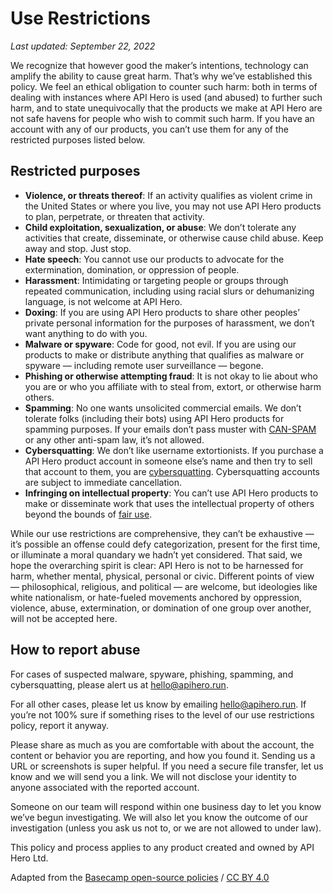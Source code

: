 # Use Restrictions

_Last updated: September 22, 2022_

We recognize that however good the maker’s intentions, technology can amplify the ability to cause great harm. That’s why we’ve established this policy. We feel an ethical obligation to counter such harm: both in terms of dealing with instances where API Hero is used (and abused) to further such harm, and to state unequivocally that the products we make at API Hero are not safe havens for people who wish to commit such harm. If you have an account with any of our products, you can’t use them for any of the restricted purposes listed below.

## Restricted purposes

- **Violence, or threats thereof**: If an activity qualifies as violent crime in the United States or where you live, you may not use API Hero products to plan, perpetrate, or threaten that activity.
- **Child exploitation, sexualization, or abuse**: We don’t tolerate any activities that create, disseminate, or otherwise cause child abuse. Keep away and stop. Just stop.
- **Hate speech**: You cannot use our products to advocate for the extermination, domination, or oppression of people.
- **Harassment**: Intimidating or targeting people or groups through repeated communication, including using racial slurs or dehumanizing language, is not welcome at API Hero.
- **Doxing**: If you are using API Hero products to share other peoples’ private personal information for the purposes of harassment, we don’t want anything to do with you.
- **Malware or spyware**: Code for good, not evil. If you are using our products to make or distribute anything that qualifies as malware or spyware — including remote user surveillance — begone.
- **Phishing or otherwise attempting fraud**: It is not okay to lie about who you are or who you affiliate with to steal from, extort, or otherwise harm others.
- **Spamming**: No one wants unsolicited commercial emails. We don’t tolerate folks (including their bots) using API Hero products for spamming purposes. If your emails don’t pass muster with [CAN-SPAM](https://www.ftc.gov/tips-advice/business-center/guidance/can-spam-act-compliance-guide-business) or any other anti-spam law, it’s not allowed.
- **Cybersquatting**: We don’t like username extortionists. If you purchase a API Hero product account in someone else’s name and then try to sell that account to them, you are [cybersquatting](https://www.law.cornell.edu/uscode/text/15/1125). Cybersquatting accounts are subject to immediate cancellation.
- **Infringing on intellectual property**: You can’t use API Hero products to make or disseminate work that uses the intellectual property of others beyond the bounds of [fair use](https://www.copyright.gov/fair-use/more-info.html).

While our use restrictions are comprehensive, they can’t be exhaustive — it’s possible an offense could defy categorization, present for the first time, or illuminate a moral quandary we hadn’t yet considered. That said, we hope the overarching spirit is clear: API Hero is not to be harnessed for harm, whether mental, physical, personal or civic. Different points of view — philosophical, religious, and political — are welcome, but ideologies like white nationalism, or hate-fueled movements anchored by oppression, violence, abuse, extermination, or domination of one group over another, will not be accepted here.

## How to report abuse

For cases of suspected malware, spyware, phishing, spamming, and cybersquatting, please alert us at [hello@apihero.run](mailto:hello@apihero.run).

For all other cases, please let us know by emailing [hello@apihero.run](mailto:hello@apihero.run). If you’re not 100% sure if something rises to the level of our use restrictions policy, report it anyway.

Please share as much as you are comfortable with about the account, the content or behavior you are reporting, and how you found it. Sending us a URL or screenshots is super helpful. If you need a secure file transfer, let us know and we will send you a link. We will not disclose your identity to anyone associated with the reported account.

Someone on our team will respond within one business day to let you know we’ve begun investigating. We will also let you know the outcome of our investigation (unless you ask us not to, or we are not allowed to under law).

This policy and process applies to any product created and owned by API Hero Ltd.

Adapted from the [Basecamp open-source policies](https://github.com/basecamp/policies) / [CC BY 4.0](https://creativecommons.org/licenses/by/4.0/)
